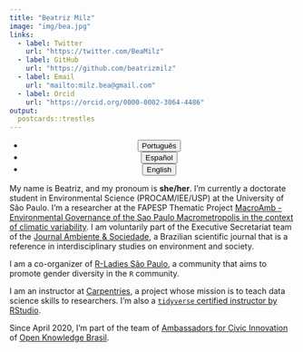 ```yaml
---
title: "Beatriz Milz"
image: "img/bea.jpg"
links:
  - label: Twitter
    url: "https://twitter.com/BeaMilz"
  - label: GitHub
    url: "https://github.com/beatrizmilz"
  - label: Email
    url: "mailto:milz.bea@gmail.com"
  - label: Orcid
    url: "https://orcid.org/0000-0002-3064-4486"
output:
  postcards::trestles
---
```

<center>
<ul class="list-inline">
  <li class="list-inline-item">
    <a href="about.html">
      <button type="button" class="btn btn-outline-dark mb-2">
                        Português
                      </button>
                    </a>
                  </li>
                  
  <li class="list-inline-item">
    <a href="about_es.html">
      <button type="button" class="btn btn-outline-dark mb-2">
                        Español
                      </button>
                    </a>
                  </li>

  <li class="list-inline-item">
    <a href="about_en.html">
      <button type="button" class="btn btn-outline-dark mb-2">
                        English
                      </button>
                    </a>
                  </li>
                  
</ul>
</center>
              
 
My name is Beatriz, and my pronoum is **she/her**. I'm currently a doctorate student in Environmental Science (PROCAM/IEE/USP) at the University of São Paulo.  I'm a researcher at the FAPESP Thematic Project [MacroAmb - Environmental Governance of the Sao Paulo Macrometropolis in the context of climatic variability](https://bv.fapesp.br/en/auxilios/97000/environmental-governance-of-macrometropolis-paulista-in-face-of-climate-variability/).  I am voluntarily part of the Executive Secretariat team of the [Journal Ambiente & Sociedade](http://www.scielo.br/scielo.php?script=sci_serial&pid=1414-753X&lng=en&nrm=iso), a Brazilian scientific journal that is a reference in interdisciplinary studies on environment and society.

I am a co-organizer of [R-Ladies São Paulo](https://www.meetup.com/R-Ladies-Sao-Paulo/), a community that aims to promote gender diversity in the `R` community.

I am an instructor at [Carpentries](https://carpentries.org/instructors/), a project whose mission is to teach data science skills to researchers. I'm also a [`tidyverse` certified instructor by RStudio](https://education.rstudio.com/trainers/people/milz+beatriz/).
 
Since April 2020, I'm part of the team of [Ambassadors for Civic Innovation](https://embaixadoras.ok.org.br/) of [Open Knowledge Brasil](https://br.okfn.org/).
